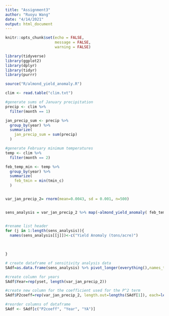 ```yaml
---
title: "Assignment3"
author: "Ruoyu Wang"
date: "4/14/2021"
output: html_document
---
```


```r
knitr::opts_chunk$set(echo = FALSE,
                      message = FALSE,
                      warning = FALSE)

library(tidyverse)
library(ggplot2)
library(dplyr)
library(tidyr)
library(purrr)

source("R/almond_yield_anomaly.R")

clim <- read.table("clim.txt")

#generate sums of January precipitation
precip <- clim %>% 
  filter(month == 1)

jan_precip_sum <- precip %>% 
  group_by(year) %>% 
  summarize(
    jan_precip_sum = sum(precip)
  )

#generate February minimum temperatures
temp <- clim %>% 
  filter(month == 2)

feb_temp_min <- temp %>% 
  group_by(year) %>%
  summarize(
    feb_tmin = min(tmin_c)
  )



```

```r

var_jan_precip_2= rnorm(mean=0.0043, sd = 0.001, n=500) 


sens_analysis = var_jan_precip_2 %>% map(~almond_yield_anomaly( feb_temp_min[,2],jan_precip_sum[,2], var_feb_min_t_1=-0.015,var_feb_min_t_2 = -0.0046, var_jan_precip_1 = -0.07, var_jan_precip_2 = .x, intercept = 0.28))


#rename list header
for (j in 1:length(sens_analysis)){ 
  names(sens_analysis[[j]])<-c("Yield Anomaly (tons/acre)")
  
  
  
}

```

```r

# create dataframe of sensitivity analysis data
SAdf=as.data.frame(sens_analysis) %>% pivot_longer(everything(),names_to="Year", values_to="YA")

#create column for years
SAdf$Year=rep(yset, length(var_jan_precip_2))

#create new column for the coefficient used for the P^2 term
SAdf$P2coeff=rep(var_jan_precip_2, length.out=lengths(SAdf[1]), each=length(yset))

#reorder columns of dataframe
SAdf <- SAdf[c("P2coeff", "Year", "YA")]





```


